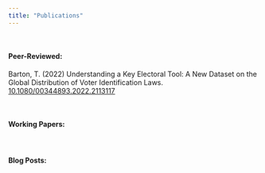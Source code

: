 ```yaml
---
title: "Publications"
---
```

<br>

#### Peer-Reviewed:
Barton, T. (2022) Understanding a Key Electoral Tool: A New Dataset on the Global 
Distribution of Voter Identification Laws.
[10.1080/00344893.2022.2113117](https://www.tandfonline.com/doi/full/10.1080/00344893.2022.2113117)

<br>

#### Working Papers:

<br>

#### Blog Posts: